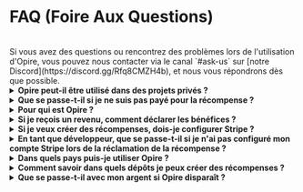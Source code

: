 
# FAQ (Foire Aux Questions)

<br/>
<InfoPanel>
    Si vous avez des questions ou rencontrez des problèmes lors de l'utilisation d'Opire, vous pouvez nous contacter via le canal `#ask-us` sur [notre Discord](https://discord.gg/Rfq8CMZH4b), et nous vous répondrons dès que possible.
</InfoPanel>
<br/>

<details>
    <summary><strong>Opire peut-il être utilisé dans des projets privés ?</strong></summary>
    <div style={{ marginTop: '10px' }}>
        Oui, nos commandes peuvent être utilisées dans des projets privés, mais un détail doit être pris en compte.
        
        Les récompenses créées apparaîtront sur la plateforme Opire, mais les développeurs n'ayant pas accès au projet ne pourront pas tenter de résoudre les problèmes ou réclamer les récompenses.
        
        Si des personnes externes souhaitent collaborer, elles devront communiquer directement avec l'administrateur du projet pour demander l'accès.
    </div>
</details>

<details>
    <summary><strong>Que se passe-t-il si je ne suis pas payé pour la récompense ?</strong></summary>
    <div style={{ marginTop: '10px' }}>
        Si vous vous retrouvez dans cette situation, nous sommes désolés pour ce qui s'est passé 💔
        
        Tout d'abord, essayez de communiquer avec le créateur de la récompense. Il se peut qu'il ne soit pas au courant qu'il peut déjà vous payer, qu'il a oublié, ou qu'il n'a pas encore pu le faire. Nous faisons confiance à la communauté et à sa capacité à résoudre les conflits par le dialogue.

        Opire est un outil conçu pour la communauté, et nous espérons qu'il est utilisé de la bonne manière. Nous comprenons que ce n'est pas toujours le cas, et pour les situations où un utilisateur a créé de nombreuses récompenses qu'il n'a pas l'intention de payer, Opire dispose d'algorithmes qui détectent ce comportement et désactivent l'utilisateur pour éviter d'autres dommages à la communauté. Ces utilisateurs ne pourront pas créer d'autres récompenses tant qu'ils n'auront pas traité le paiement des récompenses en attente.
    </div>
</details>

<details>
    <summary><strong>Pour qui est Opire ?</strong></summary>
    <div style={{ marginTop: '10px' }}>
        Plusieurs groupes peuvent bénéficier d'Opire :

        - <strong>Développeurs :</strong> C'est une opportunité de gagner un revenu supplémentaire sans être lié à des horaires ou à des procédures complexes. De plus, vous améliorerez vos compétences en résolvant de vrais problèmes dans différentes langues.
        - <strong>Entreprises :</strong> Nous facilitons la résolution de problèmes dans vos dépendances de projet sans impliquer votre équipe de développement. Par conséquent, vous pouvez optimiser vos coûts en concentrant les ressources sur ce qui ajoute de la valeur à l'entreprise.
        - <strong>Propriétaires de code open-source :</strong> Vous pouvez exploiter Opire pour développer votre communauté et maintenir votre projet vivant grâce aux contributions d'autres développeurs.
        - <strong>Enthousiastes du code open-source :</strong> Contrairement aux plateformes de dons, les récompenses sur Opire sont liées à un problème de projet réel, ayant un impact direct sur l'amélioration de la qualité du code. Vous ne serez pas un donateur anonyme, mais vous participerez activement à l'amélioration et à la croissance du projet.
    </div>
</details>

<details>
    <summary><strong>Si je reçois un revenu, comment déclarer les bénéfices ?</strong></summary>
    <div style={{ marginTop: '10px' }}>
        Comme vous pouvez recevoir un revenu de n'importe où dans le monde, nous ne pouvons pas fournir une solution qui convienne aux exigences de chaque pays (c'est en dehors de notre champ d'action).
        
        La personne recevant le revenu est responsable de se conformer à la législation de son pays, de le déclarer comme requis dans chaque cas. Vous pouvez obtenir une liste de vos revenus directement depuis votre compte Stripe.
    </div>
</details>

<details>
    <summary><strong>Si je veux créer des récompenses, dois-je configurer Stripe ?</strong></summary>
    <div style={{ marginTop: '10px' }}>
        Non.
        
        Vous devez seulement entrer un moyen de paiement lorsque vous payez pour les récompenses que vous avez précédemment créées.
    </div>
</details>

<details>
    <summary><strong>En tant que développeur, que se passe-t-il si je n'ai pas configuré mon compte Stripe lors de la réclamation de la récompense ?</strong></summary>
    <div style={{ marginTop: '10px' }}>
        Si quelqu'un a essayé de vous payer mais que votre compte Stripe n'était pas configuré, le paiement ne peut pas être traité, et nous vous informerons de configurer votre compte. Une fois configuré, contactez le créateur de la récompense pour qu'il réessaie le processus de paiement.
    </div>
</details>

<details>
    <summary><strong>Dans quels pays puis-je utiliser Opire ?</strong></summary>
    <div style={{ marginTop: '10px' }}>
        Opire n'interdit explicitement son utilisation dans aucun pays. Cependant, lors de l'utilisation d'un prestataire de paiement comme Stripe, l'utilisateur est soumis aux conditions imposées par Stripe.

        Avant de créer une récompense, [assurez-vous que votre pays est pris en charge sur Stripe](https://stripe.com/global).
    </div>
</details>

<details>
    <summary><strong>Comment savoir dans quels dépôts je peux créer des récompenses ?</strong></summary>
    <div style={{ marginTop: '10px' }}>
        Vous pouvez créer des récompenses dans **n'importe quel dépôt public** sur GitHub.

        Sur la [page des projets](https://app.opire.dev/projects) dans Opire, vous pourrez voir les dépôts où notre bot est installé, dans lesquels vous pourrez utiliser nos commandes.

        Vous pouvez utiliser la barre de recherche pour trouver votre projet préféré, et si vous ne le trouvez pas, vous pouvez créer des récompenses directement depuis [notre plateforme](https://app.opire.dev/dashboard/creator/rewards).
    </div>
</details>

<details>
    <summary><strong>Que se passe-t-il avec mon argent si Opire disparaît ?</strong></summary>
    <div style={{ marginTop: '10px' }}>
       Vous ne perdriez pas un seul centime.

       Chez Opire, nous ne conservons pas les fonds pour une utilisation future. Votre argent sera toujours entre vos mains jusqu'à ce que vous décidiez de payer le développeur.
       
       Nous ne demanderons pas non plus votre carte de crédit ou vos informations bancaires. Nous n'avons pas accès à ces données (et nous ne le voulons pas), donc il n'y aura jamais de paiements inattendus.
       
       Lorsque vous effectuez un paiement sur Opire, tout est géré via Stripe, et les développeurs reçoivent leur part directement. Opire ne conserve que le pourcentage correspondant à nos frais lors du traitement des paiements de récompenses/pourboires.
    </div>
</details>
